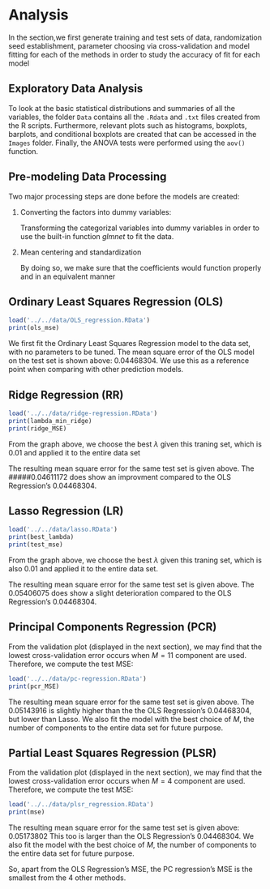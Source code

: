 
# Analysis

In the section,we first generate training and test sets of data, randomization seed establishment, parameter choosing via cross-validation and model fitting for each of the methods in order to study the accuracy of fit for each model

## Exploratory Data Analysis
To look at the basic statistical distributions and summaries of all the variables, the folder `Data` contains all the `.Rdata` and `.txt` files created from the R scripts. Furthermore, relevant plots such as histograms, boxplots, barplots, and conditional boxplots are created that can be accessed in the `Images` folder. Finally, the ANOVA tests were performed using the `aov()` function.

## Pre-modeling Data Processing
Two major processing steps are done before the models are created:

1. Converting the factors into dummy variables:
    
    Transforming the categorizal variables into dummy variables in order to use the built-in function *glmnet* to fit the data.
    
2. Mean centering and standardization
    
    By doing so, we make sure that the coefficients would function properly and in an equivalent manner
    
## Ordinary Least Squares Regression (OLS)
```r
load('../../data/OLS_regression.RData')
print(ols_mse)
```
We first fit the Ordinary Least Squares Regression model to the data set, with no parameters to be tuned. The mean square error of the OLS model on the test set is shown above: 0.04468304. We use this as a reference point when comparing with other prediction models.

## Ridge Regression (RR)
```r
load('../../data/ridge-regression.RData')
print(lambda_min_ridge)
print(ridge_MSE)
```

From the graph above, we choose the best $\lambda$ given this traning set, which is 0.01 and applied it to the entire data set

The resulting mean square error for the same test set is given above. The #####0.04611172 does show an improvment compared to the OLS Regression's 0.04468304.

## Lasso Regression (LR)
```r
load('../../data/lasso.RData')
print(best_lambda)
print(test_mse)
```

From the graph above, we choose the best $\lambda$ given this traning set, which is also 0.01 and applied it to the entire data set.

The resulting mean square error for the same test set is given above. The 0.05406075 does show a slight deterioration compared to the OLS Regression's 0.04468304.

## Principal Components Regression (PCR)
From the validation plot (displayed in the next section), we may find that the lowest cross-validation error occurs when $M = 11$ component are used. Therefore, we compute the test MSE:

```r
load('../../data/pc-regression.RData')
print(pcr_MSE)
```

The resulting mean square error for the same test set is given above. The 0.05143916 is slightly higher than the the OLS Regression's 0.04468304, but lower than Lasso. We also fit the model with the best choice of $M$, the number of components to the entire data set for future purpose.

## Partial Least Squares Regression (PLSR)
From the validation plot (displayed in the next section), we may find that the lowest cross-validation error occurs when $M = 4$ component are used. Therefore, we compute the test MSE:

```r
load('../../data/plsr_regression.RData')
print(mse)
```

The resulting mean square error for the same test set is given above: 0.05173802 This too is larger than the OLS Regression's 0.04468304. We also fit the model with the best choice of $M$, the number of components to the entire data set for future purpose.

So, apart from the OLS Regression's MSE, the PC regression's MSE is the smallest from the 4 other methods. 